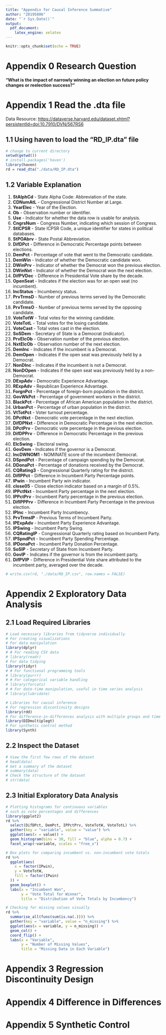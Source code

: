 ```yaml
---
title: "Appendix for Causal Inference Summative"
author: "Z0195806"
date: "`r Sys.Date()`"
output: 
  pdf_document: 
    latex_engine: xelatex
---
```


```r
knitr::opts_chunk$set(echo = TRUE)
```

# Appendix 0 Research Question

**"What is the impact of narrowly winning an election on future policy changes or reelection success?"**

# Appendix 1 Read the .dta file

Data Resource: <https://dataverse.harvard.edu/dataset.xhtml?persistentId=doi:10.7910/DVN/567RS6>

## 1.1 Using haven to load the "RD_IP.dta" file

```r
# change to current directory
setwd(getwd())
# install.packages('haven')
library(haven)
rd = read_dta("./data/RD_IP.dta")
```

## 1.2 Variable Explanation

1.  **StAlphCd** - State Alpha Code: Abbreviation of the state.
2.  **CDNumAtL** - Congressional District Number at Large.
3.  **YearElec** - Year of the Election.
4.  **Ob** - Observation number or identifier.
5.  **Use** - Indicator for whether the data row is usable for analysis.
6.  **CngrsNum** - Congress Number, indicating which session of Congress.
7.  **StICPSR** - State ICPSR Code, a unique identifier for states in political databases.
8.  **StPOAbrv** - State Postal Abbreviation.
9.  **DifDPct** - Difference in Democratic Percentage points between elections.
10. **DemPct** - Percentage of vote that went to the Democratic candidate.
11. **DemWin** - Indicator of whether the Democratic candidate won.
12. **DWinPrv** - Indicator of whether the Democrat won the previous election.
13. **DWinNxt** - Indicator of whether the Democrat won the next election.
14. **DifPVDec** - Difference in Presidential Vote share by the decade.
15. **OpenSeat** - Indicates if the election was for an open seat (no incumbent).
16. **IncStatus** - Incumbency status.
17. **PrvTrmsD** - Number of previous terms served by the Democratic candidate.
18. **PrvTrmsO** - Number of previous terms served by the opposing candidate.
19. **VoteTotW** - Total votes for the winning candidate.
20. **VoteTotL** - Total votes for the losing candidate.
21. **VoteCast** - Total votes cast in the election.
22. **SoSDem** - Secretary of State is a Democrat (indicator).
23. **PrvElcOb** - Observation number of the previous election.
24. **NxtElcOb** - Observation number of the next election.
25. **DemInc** - Indicates if the incumbent is a Democrat.
26. **DemOpen** - Indicates if the open seat was previously held by a Democrat.
27. **NonDInc** - Indicates if the incumbent is not a Democrat.
28. **NonDOpen** - Indicates if the open seat was previously held by a non-Democrat.
29. **DExpAdv** - Democratic Experience Advantage.
30. **RExpAdv** - Republican Experience Advantage.
31. **ForgnPct** - Percentage of foreign-born population in the district.
32. **GovWkPct** - Percentage of government workers in the district.
33. **BlackPct** - Percentage of African American population in the district.
34. **UrbanPct** - Percentage of urban population in the district.
35. **VtTotPct** - Voter turnout percentage.
36. **DPctNxt** - Democratic vote percentage in the next election.
37. **DifDPNxt** - Difference in Democratic Percentage in the next election.
38. **DPctPrv** - Democratic vote percentage in the previous election.
39. **DifDPPrv** - Difference in Democratic Percentage in the previous election.
40. **ElcSwing** - Electoral swing.
41. **GovDem** - Indicates if the governor is a Democrat.
42. **IncDWNOM1** - NOMINATE score of the incumbent Democrat.
43. **DSpndPct** - Percentage of campaign spending by the Democrat.
44. **DDonaPct** - Percentage of donations received by the Democrat.
45. **CQRating3** - Congressional Quarterly rating for the district.
46. **DifIPPct** - Difference in Incumbent Party Percentage points.
47. **IPwin** - Incumbent Party win indicator.
48. **close05** - Close election indicator based on a margin of 0.5%.
49. **IPPctNxt** - Incumbent Party percentage in the next election.
50. **IPPctPrv** - Incumbent Party percentage in the previous election.
51. **DifIPPPrv** - Difference in Incumbent Party Percentage in the previous election.
52. **IPInc** - Incumbent Party Incumbency.
53. **PrvTrmsIP** - Previous Terms of Incumbent Party.
54. **IPExpAdv** - Incumbent Party Experience Advantage.
55. **IPSwing** - Incumbent Party Swing.
56. **CQRatingIP** - Congressional Quarterly rating based on Incumbent Party.
57. **IPSpndPct** - Incumbent Party Spending Percentage.
58. **IPDonaPct** - Incumbent Party Donation Percentage.
59. **SoSIP** - Secretary of State from Incumbent Party.
60. **GovIP** - Indicates if the governor is from the incumbent party.
61. **DifPVIP** - Difference in Presidential Vote share attributed to the incumbent party, averaged over the decade.

```r
# write.csv(rd, "./data/RD_IP.csv", row.names = FALSE)
```

# Appendix 2 Exploratory Data Analysis

## 2.1 **Load Required Libraries**

```r
# Load necessary libraries from tidyverse individually
# For creating visualizations
# For data manipulation
library(dplyr)
# # For reading CSV data
# library(readr)
# For data tidying
library(tidyr)
# # For functional programming tools
# library(purrr)
# # For categorical variable handling
# library(forcats)
# # For date-time manipulation, useful in time series analysis
# library(lubridate)

# Libraries for causal inference
# For regression discontinuity designs
library(rdd)
# For difference-in-differences analysis with multiple groups and time periods
library(DIDmultiplegt)
# For synthetic control method
library(Synth)
```

## 2.2 **Inspect the Dataset**

```r
# View the first few rows of the dataset
# head(data)
# Get a summary of the dataset
# summary(data)
# Check the structure of the dataset
# str(data)
```

## 2.3 **Initial Exploratory Data Analysis**

```r
# Plotting histograms for continuous variables
# such as vote percentages and differences
library(ggplot2)
rd %>% 
  select(DifDPct, DemPct, IPPctPrv, VoteTotW, VoteTotL) %>% 
  gather(key = "variable", value = "value") %>% 
  ggplot(aes(x = value)) +
  geom_histogram(bins = 30, fill = "blue", alpha = 0.7) +
  facet_wrap(~variable, scales = "free_x")
```

```r
# Box plots for comparing incumbent vs. non-incumbent vote totals
rd %>%
  ggplot(aes(
    x = factor(IPwin),
    y = VoteTotW,
    fill = factor(IPwin)
  )) +
  geom_boxplot() +
  labs(x = "Incumbent Won",
       y = "Vote Total for Winner",
       title = "Distribution of Vote Totals by Incumbency")
```

```r
# Checking for missing values visually
rd %>% 
  summarise_all(funs(sum(is.na(.)))) %>%
  gather(key = "variable", value = "n_missing") %>%
  ggplot(aes(x = variable, y = n_missing)) +
  geom_col() +
  coord_flip() +
  labs(x = "Variable",
       y = "Number of Missing Values",
       title = "Missing Data in Each Variable")
```

# Appendix 3 **Regression Discontinuity Design**

# Appendix 4 **Difference in Differences**

# Appendix 5 Synthetic Control
